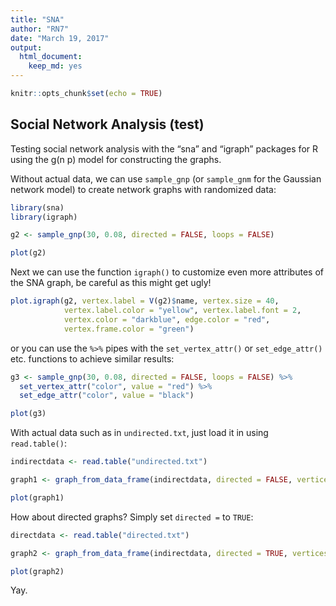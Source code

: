 ```yaml
---
title: "SNA"
author: "RN7"
date: "March 19, 2017"
output: 
  html_document: 
    keep_md: yes
---
```


```r
knitr::opts_chunk$set(echo = TRUE)
```

## Social Network Analysis (test)

Testing social network analysis with the "sna" and "igraph" packages for R using the g(n p) model for
constructing the graphs. 

Without actual data, we can use `sample_gnp` (or `sample_gnm` for the Gaussian network model) to create network graphs with randomized data:

```r
library(sna)
library(igraph)

g2 <- sample_gnp(30, 0.08, directed = FALSE, loops = FALSE) 

plot(g2)

```

Next we can use the function `igraph()` to customize even more attributes of the SNA graph, be careful as this might get ugly! 

```r
plot.igraph(g2, vertex.label = V(g2)$name, vertex.size = 40,
            vertex.label.color = "yellow", vertex.label.font = 2,
            vertex.color = "darkblue", edge.color = "red",
            vertex.frame.color = "green")

```

or you can use the `%>%` pipes with the `set_vertex_attr()` or `set_edge_attr()` etc. functions to achieve similar results: 

```r
g3 <- sample_gnp(30, 0.08, directed = FALSE, loops = FALSE) %>% 
  set_vertex_attr("color", value = "red") %>% 
  set_edge_attr("color", value = "black")

plot(g3)

```

With actual data such as in `undirected.txt`, just load it in using `read.table()`:

```r
indirectdata <- read.table("undirected.txt")

graph1 <- graph_from_data_frame(indirectdata, directed = FALSE, vertices = NULL)

plot(graph1)

```

How about directed graphs? Simply set `directed =` to `TRUE`: 

```r
directdata <- read.table("directed.txt")

graph2 <- graph_from_data_frame(indirectdata, directed = TRUE, vertices = NULL)

plot(graph2)

```


Yay.



